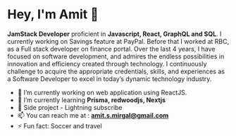 <style>{`
  .tip {
    display: inline-block;
    border-radius: 1em;
    line-height: 12px;
    font-weight: 700;
    color: #169BD7;
  }
`}</style>

# Hey, I'm Amit 👋

**JamStack Developer** proficient in **Javascript, React, GraphQL and SQL**.
I currently working on Savings feature at <span className="tip">PayPal</span>. Before that I worked at RBC, as a Full stack developer on finance portal.
Over the last 4 years, I have focused on software development, and admires the endless possibilities in innovation and efficiency created through technology. I continuously challenge to acquire the appropriate credentials, skills, and experiences as a Software Developer to excel in today’s dynamic technology industry.

- 🔭 I’m currently working on web application using ReactJS.
- 🌱 I’m currently learning **Prisma, redwoodjs, Nextjs**
- 💼 Side project - Lightning subscribe
- 📫 You can reach me at : **amit.s.mirgal@gmail.com**
- ⚡ Fun fact: Soccer and travel
